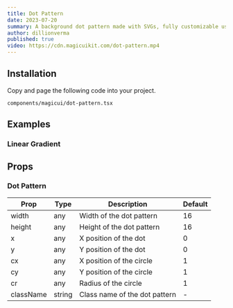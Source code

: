 ```yaml
---
title: Dot Pattern
date: 2023-07-20
summary: A background dot pattern made with SVGs, fully customizable using Tailwind CSS.
author: dillionverma
published: true
video: https://cdn.magicuikit.com/dot-pattern.mp4
---
```


<ComponentPreview name="dot-pattern-demo" />

<Steps>

<Step>

## Installation

Copy and page the following code into your project.

```text
components/magicui/dot-pattern.tsx
```

<ComponentSource name="dot-pattern" />

</Step>

</Steps>

## Examples

### Linear Gradient

<ComponentPreview name="dot-pattern-linear-gradient" />

## Props

### Dot Pattern

| Prop      | Type   | Description                   | Default |
| --------- | ------ | ----------------------------- | ------- |
| width     | any    | Width of the dot pattern      | 16      |
| height    | any    | Height of the dot pattern     | 16      |
| x         | any    | X position of the dot         | 0       |
| y         | any    | Y position of the dot         | 0       |
| cx        | any    | X position of the circle      | 1       |
| cy        | any    | Y position of the circle      | 1       |
| cr        | any    | Radius of the circle          | 1       |
| className | string | Class name of the dot pattern | -       |
